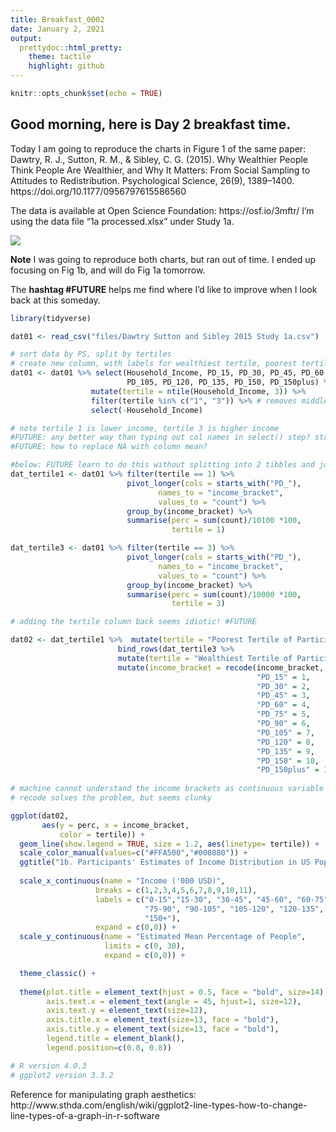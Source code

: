 ```yaml
---
title: Breakfast_0002
date: January 2, 2021
output:
  prettydoc::html_pretty:
    theme: tactile
    highlight: github
---
```


```r
knitr::opts_chunk$set(echo = TRUE)
```

## Good morning, here is Day 2 breakfast time. ##

Today I am going to reproduce the charts in Figure 1 of the same paper: 
Dawtry, R. J., Sutton, R. M., & Sibley, C. G. (2015). Why Wealthier People Think People Are Wealthier, and Why It Matters: From Social Sampling to Attitudes to Redistribution. Psychological Science, 26(9), 1389–1400. https://doi.org/10.1177/0956797615586560

The data is available at Open Science Foundation: https://osf.io/3mftr/
I'm using the data file "1a processed.xlsx" under Study 1a. 

![](files/Large_image_Fig1.jpeg)

**Note** I was going to reproduce both charts, but ran out of time. 
I ended up focusing on Fig 1b, and will do Fig 1a tomorrow. 

The **hashtag #FUTURE** helps me find where I'd like to improve when I look back at this someday. 

```r

library(tidyverse)

dat01 <- read_csv("files/Dawtry Sutton and Sibley 2015 Study 1a.csv") 

# sort data by PS, split by tertiles
# create new column, with labels for wealthiest tertile, poorest tertile, and middle tertile (w, p, m)
dat01 <- dat01 %>% select(Household_Income, PD_15, PD_30, PD_45, PD_60, PD_75, PD_90, 
                          PD_105, PD_120, PD_135, PD_150, PD_150plus) %>%
                  mutate(tertile = ntile(Household_Income, 3)) %>%
                  filter(tertile %in% c("1", "3")) %>% # removes middle tertile and NA 
                  select(-Household_Income)

# note tertile 1 is lower income, tertile 3 is higher income
#FUTURE: any better way than typing out col names in select() step? starts_with()? 
#FUTURE: how to replace NA with column mean?

#below: FUTURE learn to do this without splitting into 2 tibbles and joining again
dat_tertile1 <- dat01 %>% filter(tertile == 1) %>%
                          pivot_longer(cols = starts_with("PD_"), 
                                 names_to = "income_bracket", 
                                 values_to = "count") %>%
                          group_by(income_bracket) %>%
                          summarise(perc = sum(count)/10100 *100, 
                                    tertile = 1)

dat_tertile3 <- dat01 %>% filter(tertile == 3) %>%
                          pivot_longer(cols = starts_with("PD_"), 
                                 names_to = "income_bracket", 
                                 values_to = "count") %>%
                          group_by(income_bracket) %>%
                          summarise(perc = sum(count)/10000 *100, 
                                    tertile = 3)

# adding the tertile column back seems idiotic! #FUTURE

dat02 <- dat_tertile1 %>%  mutate(tertile = "Poorest Tertile of Participants") %>%
                        bind_rows(dat_tertile3 %>%
                        mutate(tertile = "Wealthiest Tertile of Participants")) %>% 
                        mutate(income_bracket = recode(income_bracket, 
                                                       "PD_15" = 1, 
                                                       "PD_30" = 2, 
                                                       "PD_45" = 3, 
                                                       "PD_60" = 4, 
                                                       "PD_75" = 5, 
                                                       "PD_90" = 6, 
                                                       "PD_105" = 7, 
                                                       "PD_120" = 8, 
                                                       "PD_135" = 9, 
                                                       "PD_150" = 10, 
                                                       "PD_150plus" = 11))
                        
# machine cannot understand the income brackets as continuous variable
# recode solves the problem, but seems clunky

ggplot(dat02, 
       aes(y = perc, x = income_bracket, 
           color = tertile)) + 
  geom_line(show.legend = TRUE, size = 1.2, aes(linetype= tertile)) +
  scale_color_manual(values=c("#FFA500","#008080")) +
  ggtitle("1b. Participants' Estimates of Income Distribution in US Population") + 
  
  scale_x_continuous(name = "Income ('000 USD)",
                   breaks = c(1,2,3,4,5,6,7,8,9,10,11),
                   labels = c("0-15","15-30", "30-45", "45-60", "60-75", 
                              "75-90", "90-105", "105-120", "120-135", "135-150", 
                              "150+"), 
                   expand = c(0,0)) +
  scale_y_continuous(name = "Estimated Mean Percentage of People", 
                     limits = c(0, 30), 
                     expand = c(0,0)) +

  theme_classic() +
  
  theme(plot.title = element_text(hjust = 0.5, face = "bold", size=14), 
        axis.text.x = element_text(angle = 45, hjust=1, size=12),
        axis.text.y = element_text(size=12), 
        axis.title.x = element_text(size=13, face = "bold"), 
        axis.title.y = element_text(size=13, face = "bold"), 
        legend.title = element_blank(), 
        legend.position=c(0.8, 0.8))

# R version 4.0.3
# ggplot2 version 3.3.2

```

Reference for manipulating graph aesthetics:
http://www.sthda.com/english/wiki/ggplot2-line-types-how-to-change-line-types-of-a-graph-in-r-software
